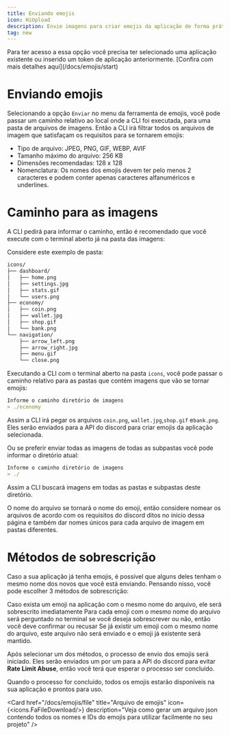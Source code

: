 ```yaml
---
title: Enviando emojis
icon: HiUpload
description: Envie imagens para criar emojis da aplicação de forma prática
tag: new
---
```


<Callout type="info">
    Para ter acesso a essa opção você precisa ter selecionado uma aplicação existente ou inserido um token de aplicação anteriormente. [Confira com mais detalhes aqui](/docs/emojis/start)
</Callout>

# Enviando emojis

Selecionando a opção `Enviar` no menu da ferramenta de emojis, você pode passar um caminho relativo ao local onde a CLI foi executada, para uma pasta de arquivos de imagens. Então a CLI irá filtrar todos os arquivos de imagem que satisfaçam os requisitos para se tornarem emojis:

- Tipo de arquivo: JPEG, PNG, GIF, WEBP, AVIF
- Tamanho máximo do arquivo: 256 KB
- Dimensões recomendadas: 128 x 128
- Nomenclatura: Os nomes dos emojis devem ter pelo menos 2 caracteres e podem conter apenas caracteres alfanuméricos e underlines.

# Caminho para as imagens

A CLI pedirá para informar o caminho, então é recomendado que você execute com o terminal aberto já na pasta das imagens:

Considere este exemplo de pasta:
```md
icons/
├── dashboard/
│   ├── home.png
│   ├── settings.jpg
│   ├── stats.gif
│   └── users.png
├── economy/
│   ├── coin.png
│   ├── wallet.jpg
│   ├── shop.gif
│   └── bank.png
└── navigation/
    ├── arrow_left.png
    ├── arrow_right.jpg
    ├── menu.gif
    └── close.png
```

Executando a CLI com o terminal aberto na pasta `icons`, você pode passar o caminho relativo para as pastas que contém imagens que vão se tornar emojis:

```md
Informe o caminho diretório de imagens
> ./economy
```

Assim a CLI irá pegar os arquivos `coin.png`, `wallet.jpg`,`shop.gif` e`bank.png`. Eles serão enviados para a API do discord para criar emojis da aplicação selecionada.

Ou se preferir enviar todas as imagens de todas as subpastas você pode informar o diretório atual:

```md
Informe o caminho diretório de imagens
> ./
```

Assim a CLI buscará imagens em todas as pastas e subpastas deste diretório.

<Callout type="warn">
    O nome do arquivo se tornará o nome do emoji, então considere nomear os arquivos de acordo com os requisitos do discord ditos no início dessa página e também dar nomes únicos para cada arquivo de imagem em pastas diferentes.
</Callout>

# Métodos de sobrescrição

Caso a sua aplicação já tenha emojis, é possível que alguns deles tenham o mesmo nome dos novos que você está enviando. Pensando nisso, você pode escolher 3 métodos de sobrescrição:

<div className="flex flex-col gap-2">
    <Accordions>
        <Accordion title="✍️ Sobrescrever se existir" id="overwrite">
        Caso exista um emoji na aplicação com o mesmo nome do arquivo, ele será sobrescrito imediatamente
        </Accordion>
    </Accordions>
    <Accordions>
        <Accordion title="❔ Perguntar antes de sobrescrever" id="ask">
        Para cada emoji com o mesmo nome do arquivo será perguntado no terminal se você deseja sobrescrever ou não, então você deve confirmar ou recusar
        </Accordion>
    </Accordions>
    <Accordions>
        <Accordion title="🔏 Pular e não sobrescrever" id="skip">
        Se já existir um emoji com o mesmo nome do arquivo, este arquivo não será enviado e o emoji já existente será mantido.
        </Accordion>
    </Accordions>
</div>

Após selecionar um dos métodos, o processo de envio dos emojis será iniciado. Eles serão enviados um por um para a API do discord para evitar **Rate Limit Abuse**, então você terá que esperar o processo ser concluído.

Quando o processo for concluído, todos os emojis estarão disponíveis na sua aplicação e prontos para uso.

<Card
    href="/docs/emojis/file"
    title="Arquivo de emojis"
    icon={<icons.FaFileDownload/>}
    description="Veja como gerar um arquivo json contendo todos os nomes e IDs do emojis para utilizar facilmente no seu projeto"
/>